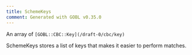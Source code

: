 ```yaml
---
title: SchemeKeys
comment: Generated with GOBL v0.35.0
---
```


An array of `[GOBL::CBC::Key](/draft-0/cbc/key)`

SchemeKeys stores a list of keys that makes it easier to perform matches.
